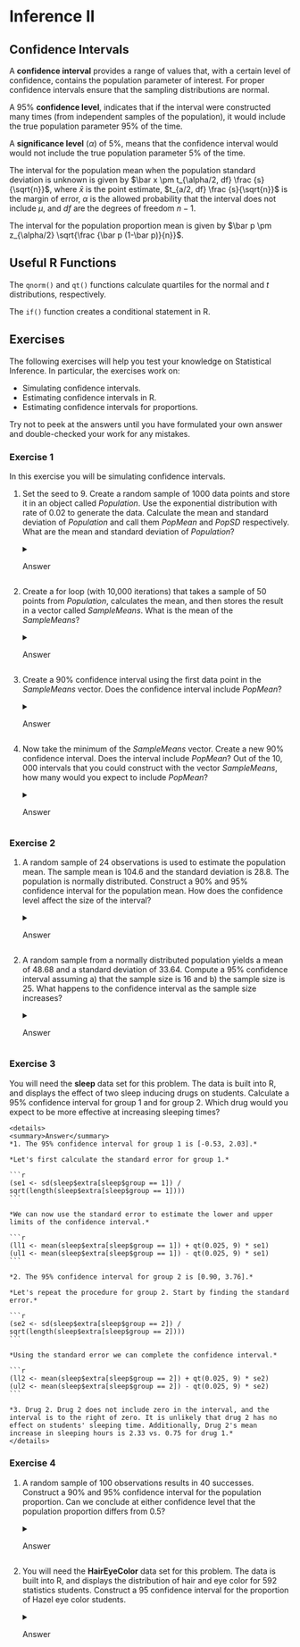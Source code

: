 # Inference II



## Confidence Intervals

A **confidence interval** provides a range of values that, with a certain level of confidence, contains the population parameter of interest. For proper confidence intervals ensure that the sampling distributions are normal.

A $95$% **confidence level**, indicates that if the interval were constructed many times (from independent samples of the population), it would include the true population parameter $95$% of the time.

A **significance level** ($\alpha$) of $5$%, means that the confidence interval would would not include the true population parameter $5$% of the time.

The interval for the population mean when the population standard deviation is unknown is given by $\bar x \pm t_{\alpha/2, df} \frac {s}{\sqrt{n}}$, where $\bar x$ is the point estimate, $t_{a/2, df} \frac {s}{\sqrt{n}}$ is the margin of error, $\alpha$ is the allowed probability that the interval does not include $\mu$, and $df$ are the degrees of freedom $n-1$.

The interval for the population proportion mean is given by $\bar p \pm z_{\alpha/2} \sqrt{\frac {\bar p (1-\bar p)}{n}}$.

## Useful R Functions

The `qnorm()` and `qt()` functions calculate quartiles for the normal and $t$ distributions, respectively.

The `if()` function creates a conditional statement in R.

## Exercises

The following exercises will help you test your knowledge on Statistical Inference. In particular, the exercises work on:

-   Simulating confidence intervals.
-   Estimating confidence intervals in R.
-   Estimating confidence intervals for proportions.

Try not to peek at the answers until you have formulated your own answer and double-checked your work for any mistakes.

### Exercise 1 {.unnumbered}

In this exercise you will be simulating confidence intervals.

1.  Set the seed to $9$. Create a random sample of 1000 data points and store it in an object called *Population*. Use the exponential distribution with rate of $0.02$ to generate the data. Calculate the mean and standard deviation of *Population* and call them *PopMean* and *PopSD* respectively. What are the mean and standard deviation of *Population*?

    <details>
    <summary>Answer</summary>
    *The mean of Population is 48.61. The standard deviation is 47.94.*

    *Start by generating values from the exponential distribution. You can use the `rexp()` function in R to do this. Setting the seed to 9 yields:*

    ```r
    set.seed(9)
    Population <- rexp(1000, 0.02)
    ```

    *The population mean is:*

    ```r
    (PopMean <- mean(Population))
    ```

    *The standard deviation is:*

    ```r
    (PopSD <- sd(Population))
    ```
    </details>

2.  Create a for loop (with 10,000 iterations) that takes a sample of 50 points from *Population*, calculates the mean, and then stores the result in a vector called *SampleMeans*. What is the mean of the *SampleMeans*?

    <details>
    <summary>Answer</summary>
    *The mean is very close to the population mean 48.83. The standard deviation is 6.83.*

    *In R you can use a for loop to create the vector of sample means.*

    ```r
    nrep <- 10000
    SampleMeans <- c()
    for (i in 1:nrep){
      x <- sample(Population, 50, replace = T)
      SampleMeans <- c(SampleMeans, mean(x))
    }
    ```

    *The mean of SampleMeans is:*

    ```r
    (xbar <- mean(SampleMeans))
    ```

    *The standard deviation is:*

    ```r
    (Standard <- sd(SampleMeans))
    ```
    </details>

3.  Create a $90$% confidence interval using the first data point in the *SampleMeans* vector. Does the confidence interval include *PopMean*?

    <details>
    <summary>Answer</summary>
    *The confidence interval is [47.71, 70.17]. Since the population mean is equal to 48.61, the confidence interval does include the population mean.*

    *Let's construct the upper and lower limits of the interval in R.*

    ```r
    (ll <- SampleMeans[1] + qnorm(0.05) * Standard)
    (ul <- SampleMeans[1] - qnorm(0.05) * Standard)
    ```
    </details>

4.  Now take the minimum of the *SampleMeans* vector. Create a new $90$% confidence interval. Does the interval include *PopMean*? Out of the $10,000$ intervals that you could construct with the vector *SampleMeans*, how many would you expect to include *PopMean*?

    <details>
    <summary>Answer</summary>
    *The confidence interval is [14.86, 37.32]. This interval does not include the population mean of 48.61. Out of the 10,000 confidence intervals, one would expect about 9,000 to include the population mean.*

    *Let's find the confidence interval limits using R.*

    ```r
    (Minll <- min(SampleMeans) + qnorm(0.05) * Standard)
    (Minul <- min(SampleMeans) - qnorm(0.05) * Standard)
    ```

    *We can confirm in R that about 9,000 of the intervals include PopMean. Once more, let's use a for loop to construct confidence intervals for each element in SampleMeans and check whether the PopMean is included. The count variable keeps track of how many intervals include the population mean.*

    ```r
    count = 0

    for (i in SampleMeans){
      (ll <- i + qnorm(0.05) * Standard)
      (ul <- i - qnorm(0.05) * Standard)
      if (PopMean <= ul & PopMean >= ll){
        count = count + 1
      }
    }

    count
    ```
    </details>

### Exercise 2 {.unnumbered}

1.  A random sample of $24$ observations is used to estimate the population mean. The sample mean is $104.6$ and the standard deviation is $28.8$. The population is normally distributed. Construct a $90$% and $95$% confidence interval for the population mean. How does the confidence level affect the size of the interval?

    <details>
    <summary>Answer</summary>
    *The 90% confidence interval is [94.52, 114.67] and the 95% confidence interval is [92.68, 116.76]. The larger the confidence level, the larger the interval.*

    *Let's construct the intervals using R. Since the population standard deviation is unknown we will use the t-distribution. The interval is constructed as \(\bar{x} \pm t_{\alpha/2} \frac{s}{\sqrt{n}}\).*

    ```r
    (ul90 <- 104.6 - qt(0.05, 23) * 28.8 / sqrt(24))
    (ll90 <- 104.6 + qt(0.05, 23) * 28.8 / sqrt(24))
    ```

    *For the 95% confidence interval we adjust the significance level accordingly.*

    ```r
    (ul95 <- 104.6 - qt(0.025, 23) * 28.8 / sqrt(24))
    (ll95 <- 104.6 + qt(0.025, 23) * 28.8 / sqrt(24))
    ```
    </details>

2.  A random sample from a normally distributed population yields a mean of $48.68$ and a standard deviation of $33.64$. Compute a $95$% confidence interval assuming a) that the sample size is $16$ and b) the sample size is $25$. What happens to the confidence interval as the sample size increases?

    <details>
    <summary>Answer</summary>
    *The confidence interval for a sample size of 16 is [30.75, 66.61]. The confidence interval when the sample size is 25 is [34.79, 62.57]. As the sample size gets larger, the confidence interval gets narrower and more precise.*

    *Let's use R again to calculate the confidence interval. For a sample size of 16 the interval is:*

    ```r
    (ul16 <- 48.68 - qt(0.025, 15) * 33.64 / sqrt(16))
    (ll16 <- 48.68 + qt(0.025, 15) * 33.64 / sqrt(16))
    ```

    *Increasing the sample size to 25 yields:*

    ```r
    (ul25 <- 48.68 - qt(0.025, 24) * 33.64 / sqrt(25))
    (ll25 <- 48.68 + qt(0.025, 24) * 33.64 / sqrt(25))
    ```
    </details>

### Exercise 3 {.unnumbered}

You will need the **sleep** data set for this problem. The data is built into R, and displays the effect of two sleep inducing drugs on students. Calculate a $95$% confidence interval for group 1 and for group 2. Which drug would you expect to be more effective at increasing sleeping times?

    <details>
    <summary>Answer</summary>
    *1. The 95% confidence interval for group 1 is [-0.53, 2.03].*

    *Let's first calculate the standard error for group 1.*

    ```r
    (se1 <- sd(sleep$extra[sleep$group == 1]) / sqrt(length(sleep$extra[sleep$group == 1])))
    ```

    *We can now use the standard error to estimate the lower and upper limits of the confidence interval.*

    ```r
    (ll1 <- mean(sleep$extra[sleep$group == 1]) + qt(0.025, 9) * se1)
    (ul1 <- mean(sleep$extra[sleep$group == 1]) - qt(0.025, 9) * se1)
    ```

    *2. The 95% confidence interval for group 2 is [0.90, 3.76].*

    *Let's repeat the procedure for group 2. Start by finding the standard error.*

    ```r
    (se2 <- sd(sleep$extra[sleep$group == 2]) / sqrt(length(sleep$extra[sleep$group == 2])))
    ```

    *Using the standard error we can complete the confidence interval.*

    ```r
    (ll2 <- mean(sleep$extra[sleep$group == 2]) + qt(0.025, 9) * se2)
    (ul2 <- mean(sleep$extra[sleep$group == 2]) - qt(0.025, 9) * se2)
    ```

    *3. Drug 2. Drug 2 does not include zero in the interval, and the interval is to the right of zero. It is unlikely that drug 2 has no effect on students' sleeping time. Additionally, Drug 2's mean increase in sleeping hours is 2.33 vs. 0.75 for drug 1.*
    </details>

### Exercise 4 {.unnumbered}

1.  A random sample of $100$ observations results in $40$ successes. Construct a $90$% and $95$% confidence interval for the population proportion. Can we conclude at either confidence level that the population proportion differs from $0.5$?

    <details>
    <summary>Answer</summary>
    *The 90% and 95% confidence intervals are [0.319, 0.481], and [0.304, 0.496] respectively. Since they do not include 0.5, we can conclude that the population proportion is significantly different from 0.5.*

    *We can create an object that stores the sample proportion and sample in R:*

    ```r
    (p <- 0.4)
    (n <- 100)
    ```

    *The 90% confidence interval is given by:*

    ```r
    (Ex1ll90 <- p + qnorm(0.05) * sqrt(p * (1 - p) / 100))
    (Ex1ul90 <- p - qnorm(0.05) * sqrt(p * (1 - p) / 100))
    ```

    *The 95% confidence interval is:*

    ```r
    (Ex1ll95 <- p + qnorm(0.025) * sqrt(p * (1 - p) / 100))
    (Ex1ul95 <- p - qnorm(0.025) * sqrt(p * (1 - p) / 100))
    ```
    </details>

2.  You will need the **HairEyeColor** data set for this problem. The data is built into R, and displays the distribution of hair and eye color for $592$ statistics students. Construct a $95$ confidence interval for the proportion of Hazel eye color students.

    <details>
    <summary>Answer</summary>
    *The 95% confidence interval is [0.128, 0.186].*

    *The data can easily be viewed by calling `HairEyeColor` in R.*

    ```r
    HairEyeColor
    ```

    *Note that there are three dimensions to this table (Hair, Eye, Sex). We can calculate the proportion of Hazel eye colored students with the following command that makes use of indexing:*

    ```r
    (p <- (sum(HairEyeColor[, 3, 1]) + sum(HairEyeColor[, 3, 2])) / sum(HairEyeColor))
    ```

    *Now we can use this proportion to construct the intervals. Recall that for proportions the interval is calculated by \(\bar{p} \pm z_{\alpha/2} \sqrt{\frac{\bar{p}(1 - \bar{p})}{n}}\). The 95% confidence interval is given by:*

    ```r
    (Ex2ll95 <- p + qnorm(0.025) * sqrt(p * (1 - p) / 592))
    (Ex2ul95 <- p - qnorm(0.025) * sqrt(p * (1 - p) / 592))
    ```
    </details>